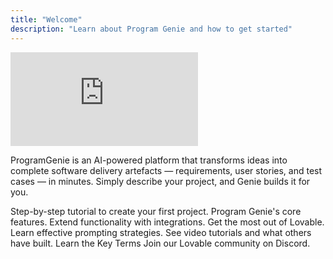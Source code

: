 ```yaml
---
title: "Welcome"
description: "Learn about Program Genie and how to get started"
---
```

<iframe
  className="w-full aspect-video rounded-xl"
  src="https://www.youtube.com/embed/CFGLoQIhmow"
  title="YouTube video player"
  frameBorder="0"
  allow="accelerometer; autoplay; clipboard-write; encrypted-media; gyroscope; picture-in-picture"
  allowFullScreen
></iframe>

ProgramGenie is an AI-powered platform that transforms ideas into complete software delivery artefacts — requirements, user stories, and test cases — in minutes. Simply describe your project, and Genie builds it for you.

<Columns cols={3}>
  <Card
    title="Getting Started"
    icon="stairs"
    href="/gettingStarted"
  >
  Step-by-step tutorial to create your first project.
  </Card>
  <Card
    title="Features"
    icon="heart"
    href="#"
  >
    Program Genie's core features.
  </Card>
    <Card
    title="Integrations"
    icon="map"
    href="/integrations/image_integrations"
  >
   Extend functionality with integrations.
  </Card>
  <Card
    title="Tips & Tricks"
    icon="terminal"
    href="#"
  >
   Get the most out of Lovable.
  </Card>
    <Card
    title="Prompt Engineering"
    icon="house"
    href="#"
  >
   Learn effective prompting strategies.
  </Card>
    <Card
    title="Use Cases"
    icon="thumbs-up"
    href="#"
  >
   See video tutorials and what others have built.
  </Card>
    <Card
    title="Glossarry"
    icon="x"
    href="#"
  >
   Learn the Key Terms
  
  </Card>
    <Card
    title="Community"
    icon="discord"
    href="#"
  >
   Join our Lovable community on Discord.
  </Card>
</Columns>
